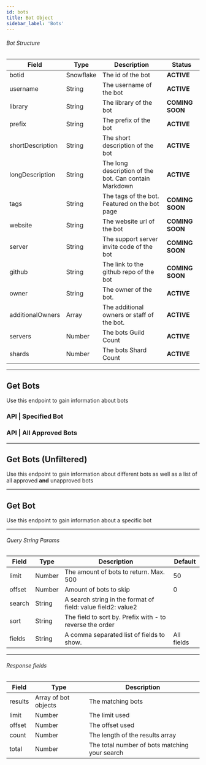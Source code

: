 ```yaml
---
id: bots
title: Bot Object
sidebar_label: 'Bots'
---
```


###### Bot Structure
Field |	Type	| Description | Status
|--------------|----------|--------------|--------------|
botid | Snowflake | The id of the bot | **ACTIVE**
username | String | The username of the bot | **ACTIVE**
library	| String | The library of the bot | **COMING SOON**
prefix	| String | The prefix of the bot | **ACTIVE**
shortDescription | String | The short description of the bot | **ACTIVE**
longDescription | String | The long description of the bot. Can contain Markdown | **ACTIVE**
tags | String | The tags of the bot. Featured on the bot page | **COMING SOON**
website | String | The website url of the bot | **COMING SOON**
server | String | The support server invite code of the bot | **COMING SOON**
github | String | The link to the github repo of the bot | **COMING SOON**
owner | String | The owner of the bot. | **ACTIVE**
additionalOwners | Array | The additional owners or staff of the bot. | **ACTIVE**
servers	| Number | The bots Guild Count | **ACTIVE**
shards	| Number | The bots Shard Count | **ACTIVE**

---

## Get Bots
Use this endpoint to gain information about bots

### API | Specified Bot
<Route method="GET" path="/api/v1/bots/:botid" />

### API | All Approved Bots
<Route method="GET" path="/api/v1/bots/list" />

---

## Get Bots (Unfiltered)
Use this endpoint to gain information about different bots as well as a list of all approved **and** unapproved bots
<Route method="GET" path="/bots/search" />

---

## Get Bot
Use this endpoint to gain information about a specific bot
<Route method="GET" path="/bots/{bot.id}" />

---
###### Query String Params
Field	| Type | Description | Default
|--------------|----------|--------------|--------------|
limit	| Number	| The amount of bots to return. Max. 500	| 50
offset	| Number	| Amount of bots to skip	| 0
search	| String	| A search string in the format of field: value field2: value2 |
sort	| String	| The field to sort by. Prefix with - to reverse the order |
fields	| String	| A comma separated list of fields to show. |	All fields

---

###### Response fields
Field	| Type	| Description
|--------------|----------|--------------|
results	| Array of bot objects | The matching bots
limit	| Number	| The limit used
offset	| Number	| The offset used
count	| Number | The length of the results array
total | Number | The total number of bots matching your search
